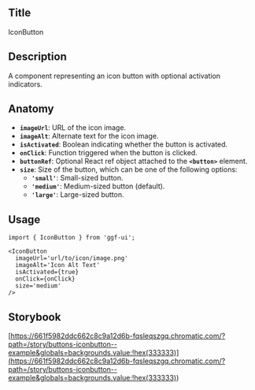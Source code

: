 ## Title

IconButton

## Description

A component representing an icon button with optional activation indicators.

## Anatomy

- **`imageUrl`**: URL of the icon image.
- **`imageAlt`**: Alternate text for the icon image.
- **`isActivated`**: Boolean indicating whether the button is activated.
- **`onClick`**: Function triggered when the button is clicked.
- **`buttonRef`**: Optional React ref object attached to the **`<button>`** element.
- **`size`**: Size of the button, which can be one of the following options:
  - **`'small'`**: Small-sized button.
  - **`'medium'`**: Medium-sized button (default).
  - **`'large'`**: Large-sized button.

## Usage

```tsx
import { IconButton } from 'ggf-ui';
```

```tsx
<IconButton
  imageUrl='url/to/icon/image.png'
  imageAlt='Icon Alt Text'
  isActivated={true}
  onClick={onClick}
  size='medium'
/>
```

## Storybook

[https://661f5982ddc662c8c9a12d6b-fqsleqszgq.chromatic.com/?path=/story/buttons-iconbutton--example&globals=backgrounds.value:!hex(333333)](<https://661f5982ddc662c8c9a12d6b-fqsleqszgq.chromatic.com/?path=/story/buttons-iconbutton--example&globals=backgrounds.value:!hex(333333)>)
